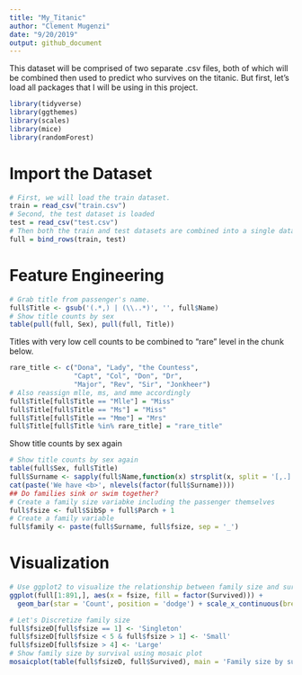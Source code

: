 ```yaml
---
title: "My_Titanic"
author: "Clement Mugenzi"
date: "9/20/2019"
output: github_document
---
```


This dataset will be comprised of two separate .csv files, both of which will be combined then used to predict who survives on the titanic.
But first, let's load all packages that I will be using in this project.

```r
library(tidyverse)
library(ggthemes)
library(scales)
library(mice)
library(randomForest)
```


# Import the Dataset

```r
# First, we will load the train dataset.
train = read_csv("train.csv")
# Second, the test dataset is loaded
test = read_csv("test.csv")
# Then both the train and test datasets are combined into a single dataset.
full = bind_rows(train, test)
```

# Feature Engineering

```r
# Grab title from passenger's name.
full$Title <- gsub('(.*,) | (\\..*)', '', full$Name)
# Show title counts by sex
table(pull(full, Sex), pull(full, Title))
```

Titles with very low cell counts to be combined to "rare" level in the chunk below.

```r
rare_title <- c("Dona", "Lady", "the Countess",
                "Capt", "Col", "Don", "Dr",
                "Major", "Rev", "Sir", "Jonkheer")
# Also reassign mlle, ms, and mme accordingly
full$Title[full$Title == "Mlle"] = "Miss"
full$Title[full$Title == "Ms"] = "Miss"
full$Title[full$Title == "Mme"] = "Mrs"
full$Title[full$Title %in% rare_title] = "rare_title"
```
Show title counts by sex again
```r
# Show title counts by sex again
table(full$Sex, full$Title)
full$Surname <- sapply(full$Name,function(x) strsplit(x, split = '[,.]')[[1]][1])
cat(paste('We have <b>', nlevels(factor(full$Surname))))
## Do families sink or swim together?
# Create a family size variabke including the passenger themselves
full$fsize <- full$SibSp + full$Parch + 1
# Create a family variable
full$family <- paste(full$Surname, full$fsize, sep = '_')
```

# Visualization

```r
# Use ggplot2 to visualize the relationship between family size and survival
ggplot(full[1:891,], aes(x = fsize, fill = factor(Survived))) +
  geom_bar(star = 'Count', position = 'dodge') + scale_x_continuous(breaks = c(1:11)) + labs(x ='Family Size') + theme_few()
```


```r
# Let's Discretize family size
full$fsizeD[full$fsize == 1] <- 'Singleton'
full$fsizeD[full$fsize < 5 & full$fsize > 1] <- 'Small'
full$fsizeD[full$fsize > 4] <- 'Large'
# Show family size by survival using mosaic plot
mosaicplot(table(full$fsizeD, full$Survived), main = 'Family size by survival', shade = T)
```




































